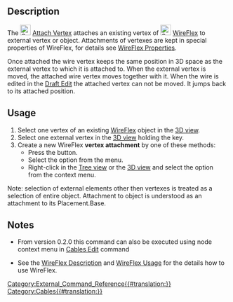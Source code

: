 <languages/>
<translate>

<!--T:1-->
{{Docnav
|[[Cables_DelVertex|DelVertex]]
|[[Cables_RemoveVertexAttachment|RemoveVertexAttachment]]
|[[Cables_Workbench|Cables]]
|IconL=Cables_DelVertex.svg
|IconR=Cables_RemoveVertexAttachment.svg
|IconC=Cables_workbench_icon.svg
}}

<!--T:2-->
{{GuiCommand
|Name=Cables AttachVertex
|MenuLocation=Cable Wires → Attach Vertex
|Workbenches=[[Cables_Workbench|Cables]]
|Shortcut={{KEY|W}} {{KEY|T}}
|Version=0.1.0
|SeeAlso=[[Cables_RemoveVertexAttachment|Cables RemoveVertexAttachment]]
}}

==Description== <!--T:3-->

<!--T:4-->
The [[Image:Cables_AttachVertex.svg|24px]] [[Cables_AttachVertex|Attach Vertex]] attaches an existing vertex of [[Image:Cables_WireFlex.svg|24px]] [[Cables_WireFlex|WireFlex]] to external vertex or object. Attachments of vertexes are kept in special properties of WireFlex, for details see [[Cables_WireFlex#Properties|WireFlex Properties]].

<!--T:5-->
Once attached the wire vertex keeps the same position in 3D space as the external vertex to which it is attached to. When the external vertex is moved, the attached wire vertex moves together with it. When the wire is edited in the [[Draft_Edit|Draft Edit]] the attached vertex can not be moved. It jumps back to its attached position.

==Usage== <!--T:6-->

<!--T:7-->
# Select one vertex of an existing [[Cables_WireFlex|WireFlex]] object in the [[3D_view|3D view]].
# Select one external vertex in the [[3D_view|3D view]] holding the {{KEY|CTRL}} key.
# Create a new WireFlex '''vertex attachment''' by one of these methods:
#* Press the {{Button|[[Image:Cables_AttachVertex.svg|16px]] [[Cables_AttachVertex|Attach Vertex]]}} button.
#* Select the {{MenuCommand|Cable Wires → [[Image:Cables_AttachVertex.svg|16px]] Attach Vertex}} option from the menu.
#* Right-click in the [[Tree_view|Tree view]] or the [[3D_view|3D view]] and select the {{MenuCommand|Cable Wires → [[Image:Cables_AttachVertex.svg|16px]] Attach Vertex}} option from the context menu.

<!--T:8-->
Note: selection of external elements other then vertexes is treated as a selection of entire object. Attachment to object is understood as an attachment to its Placement.Base.

==Notes== <!--T:9-->

* From version 0.2.0 this command can also be executed using node context menu in [[Cables_Edit|Cables Edit]] command
<!--T:10-->
* See the [[Cables_WireFlex#Description|WireFlex Description]] and [[Cables_WireFlex#Usage|WireFlex Usage]] for the details how to use WireFlex.


<!--T:11-->
{{Docnav
|[[Cables_DelVertex|DelVertex]]
|[[Cables_RemoveVertexAttachment|RemoveVertexAttachment]]
|[[Cables_Workbench|Cables]]
|IconL=Cables_DelVertex.svg
|IconR=Cables_RemoveVertexAttachment.svg
|IconC=Cables_workbench_icon.svg
}}

</translate>
[[Category:External_Command_Reference{{#translation:}}]]
[[Category:Cables{{#translation:}}]]